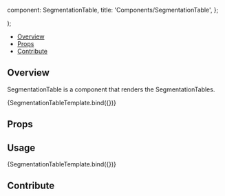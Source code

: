 

  component: SegmentationTable,
  title: 'Components/SegmentationTable',
};

<Meta
  title="Components/SegmentationTable"
  component={SegmentationTable}
/>

  <div className="bg-main-light h-96 w-64">
    <SegmentationTable {...args} />
  </div>
);

<Heading
  title="SegmentationTable"
  componentRelativePath="SegmentationTable/SegmentationTable.tsx"
/>

- [Overview](#overview)
- [Props](#props)
- [Contribute](#contribute)

## Overview

SegmentationTable is a component that renders the SegmentationTables.

<Canvas>
  <Story
    name="Overview"
    args={{
      title: 'Segmentations',
    }}
  >
    {SegmentationTableTemplate.bind({})}
  </Story>
</Canvas>

## Props

<ArgsTable of={SegmentationTable} />

## Usage

<Canvas>
  <Story
    name="With Data"
    args={{
      title: 'Segmentations',
      amount: 1,
      activeSegmentationId: 'ptScene-labelmap-0',
      segmentations: [
        {
          id: 'ptScene-labelmap-0',
          label: 'ptScene-labelmap-0',
          displayText: ['SUV Peak: 25.58'],
        },
      ],
    }}
  >
    {SegmentationTableTemplate.bind({})}
  </Story>
</Canvas>

## Contribute

<Footer componentRelativePath="SegmentationTable/__stories__/segmentationTable.stories.mdx" />
